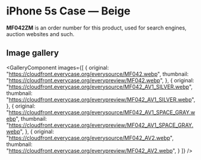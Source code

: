 
# iPhone 5s Case — Beige

<Callout type='info' emoji='👉🏻'>**MF042ZM** is an order number for this product, used for search engines, auction websites and such.</Callout>

## Image gallery

<GalleryComponent
    images={[
      {
        original: "https://cloudfront.everycase.org/everysource/MF042.webp",
        thumbnail: "https://cloudfront.everycase.org/everypreview/MF042.webp",
      },
      {
        original: "https://cloudfront.everycase.org/everysource/MF042_AV1_SILVER.webp",
        thumbnail: "https://cloudfront.everycase.org/everypreview/MF042_AV1_SILVER.webp",
      },
      {
        original: "https://cloudfront.everycase.org/everysource/MF042_AV1_SPACE_GRAY.webp",
        thumbnail: "https://cloudfront.everycase.org/everypreview/MF042_AV1_SPACE_GRAY.webp",
      },
      {
        original: "https://cloudfront.everycase.org/everysource/MF042_AV2.webp",
        thumbnail: "https://cloudfront.everycase.org/everypreview/MF042_AV2.webp",
      }
    ]}
  />
